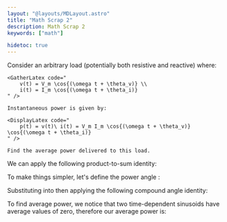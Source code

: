 ```yaml
---
layout: "@layouts/MDLayout.astro"
title: "Math Scrap 2"
description: Math Scrap 2
keywords: ["math"]

hidetoc: true
---
```





<QuestionFrame>
    Consider an arbitrary load (potentially both resistive and reactive) where:

    <GatherLatex code="
        v(t) = V_m \cos{(\omega t + \theta_v)} \\
        i(t) = I_m \cos{(\omega t + \theta_i)}
    " />

    Instantaneous power is given by:

    <DisplayLatex code="
        p(t) = v(t)\ i(t) = V_m I_m \cos{(\omega t + \theta_v)} \cos{(\omega t + \theta_i)}
    " />

    Find the average power delivered to this load.
</QuestionFrame>

We can apply the following product-to-sum identity:

<GatherLatex code="
    \boxed{
        2 \cos{A} \cos{B} = \cos{(A+B)} + \cos{(A-B)}
    } \\
    p(t) = \frac{V_m I_m}{2} \brackets{\cos{(2 \omega t + \theta_v + \theta_i)} + \cos{(\theta_v - \theta_i)}}
" />

To make things simpler, let's define the power angle <Eq code="\theta" />:

<DisplayLatex code="
    \theta := \theta_v - \theta_i
    \qquad \Longrightarrow \qquad
    \theta_i = \theta_v - \theta
" />

Substituting into <Eq code="p(t)" /> then applying the following compound angle identity:

<GatherLatex code="
    \boxed{
        \cos{(\alpha - \beta)} = \cos{\alpha} \cos{\beta} + \sin{\alpha} \sin{\beta}
    } \\
    \begin{aligned}
        p(t)
            &= \frac{V_m I_m}{2} \brackets{\cos{\parens{[2 \omega t + 2 \theta_v] - \theta}} + \cos{(\theta)}} \\
            &= \frac{V_m I_m}{2} \brackets{\cos{(2 \omega t + 2 \theta_v)} \cos{(\theta)} + \sin{(2 \omega t + 2 \theta_v)} \sin{(\theta)} + \cos{(\theta)}} \\
            &= \frac{V_m I_m}{2} \cos{(\theta)} \brackets{\underbrace{\cos{(2 \omega t + 2 \theta_v)}}_{\text{average value} = 0} + 1} + \frac{V_m I_m}{2} \sin{(\theta)} \underbrace{\sin{(2 \omega t + 2 \theta_v)}}_{\text{average value} = 0}
    \end{aligned}
" />

To find average power, we notice that two time-dependent sinusoids have average values of zero, therefore our average power <Eq code="P" /> is:

<DisplayLatex code="
    P = \frac{V_m I_m}{2} \cos{(\theta)}
" />

